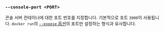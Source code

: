 ### `--console-port <PORT>`

콘솔 서버 컨테이너에 대한 포트 번호를 지정합니다. 기본적으로 포트 `3000`이 사용됩니다. `docker run`의 [`--expose` 옵션][docker run expose]의 포트만 설정하는 형식과 유사합니다.

[docker run expose]: https://docs.docker.com/reference/cli/docker/container/run/#publish